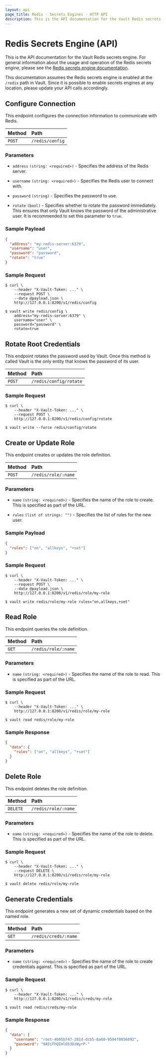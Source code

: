```yaml
---
layout: api
page_title: Redis - Secrets Engines - HTTP API
description: This is the API documentation for the Vault Redis secrets engine.
---
```


# Redis Secrets Engine (API)

This is the API documentation for the Vault Redis secrets engine. For general
information about the usage and operation of the Redis secrets engine, please
see the [Redis secrets engine documentation](/docs/secrets/redis).

This documentation assumes the Redis secrets engine is enabled at the
`/redis` path in Vault. Since it is possible to enable secrets engines at any
location, please update your API calls accordingly.

## Configure Connection

This endpoint configures the connection information to communicate with Redis.

| Method | Path            |
| :----- | :-------------- |
| `POST` | `/redis/config` |

### Parameters

- `address` `(string: <required>)` - Specifies the address of the Redis server.

- `username` `(string: <required>)` - Specifies the Redis user to connect with.

- `password` `(string)` - Specifies the password to use.

- `rotate` `(bool)` - Specifies whether to rotate the password immediately. This ensures
  that only Vault knows the password of the administrative user. It is
  recommended to set this parameter to `true`.

### Sample Payload

```json
{
  "address": "my-redis-server:6379",
  "username": "user",
  "password": "password",
  "rotate": "true"
}
```

### Sample Request

<Tabs>
<Tab heading="cURL">

```shell-session
$ curl \
    --header "X-Vault-Token: ..." \
    --request POST \
    --data @payload.json \
    http://127.0.0.1:8200/v1/redis/config
```

</Tab>
<Tab heading="CLI">

```shell-session
$ vault write redis/config \
    address="my-redis-server:6379" \
    username="user" \
    password="password" \
    rotate=true
```

</Tab>
</Tabs>

## Rotate Root Credentials

This endpoint rotates the password used by Vault. Once this method is called
Vault is the only entity that knows the password of its user.

| Method | Path                     |
| :----- | :----------------------- |
| `POST` | `/redis/config/rotate` |


### Sample Request

<Tabs>
<Tab heading="cURL">

```shell-session
$ curl \
    --header "X-Vault-Token: ..." \
    --request POST \
    http://127.0.0.1:8200/v1/redis/config/rotate
```

</Tab>
<Tab heading="CLI">

```shell-session
$ vault write --force redis/config/rotate
```

</Tab>
</Tabs>

## Create or Update Role

This endpoint creates or updates the role definition.

| Method | Path                    |
| :----- | :---------------------- |
| `POST` | `/redis/role/:name` |

### Parameters

- `name` `(string: <required>)` - Specifies the name of the role to create. This
  is specified as part of the URL.

- `rules` `(list of strings: "")` - Specifies the list of rules for the new user.

### Sample Payload

```json
{
  "rules": ["on", "allkeys", "+set"]
}
```

### Sample Request

<Tabs>
<Tab heading="cURL">

```shell-session
$ curl \
    --header "X-Vault-Token: ..." \
    --request POST \
    --data @payload.json \
    http://127.0.0.1:8200/v1/redis/role/my-role
```

</Tab>
<Tab heading="CLI">

```shell-session
$ vault write redis/role/my-role rules="on,allkeys,+set"
```

</Tab>
</Tabs>

## Read Role

This endpoint queries the role definition.

| Method | Path                    |
| :----- | :---------------------- |
| `GET`  | `/redis/role/:name` |

### Parameters

- `name` `(string: <required>)` - Specifies the name of the role to read. This
  is specified as part of the URL.

### Sample Request

<Tabs>
<Tab heading="cURL">

```shell-session
$ curl \
    --header "X-Vault-Token: ..." \
    http://127.0.0.1:8200/v1/redis/role/my-role
```

</Tab>
<Tab heading="CLI">

```shell-session
$ vault read redis/role/my-role
```

</Tab>
</Tabs>

### Sample Response

```json
{
  "data": {
    "rules": ["on", "allkeys", "+set"]
  }
}
```

## Delete Role

This endpoint deletes the role definition.

| Method   | Path                    |
| :------- | :---------------------- |
| `DELETE` | `/redis/role/:name` |

### Parameters

- `name` `(string: <required>)` - Specifies the name of the role to delete. This
  is specified as part of the URL.

### Sample Request

<Tabs>
<Tab heading="cURL">

```shell-session
$ curl \
    --header "X-Vault-Token: ..." \
    --request DELETE \
    http://127.0.0.1:8200/v1/redis/role/my-role
```

</Tab>
<Tab heading="CLI">

```shell-session
$ vault delete redis/role/my-role
```

</Tab>
</Tabs>

## Generate Credentials

This endpoint generates a new set of dynamic credentials based on the named
role.

| Method | Path                    |
| :----- | :---------------------- |
| `GET`  | `/redis/creds/:name` |

### Parameters

- `name` `(string: <required>)` - Specifies the name of the role to create
  credentials against. This is specified as part of the URL.

### Sample Request

<Tabs>
<Tab heading="cURL">

```shell-session
$ curl \
    --header "X-Vault-Token: ..." \
    http://127.0.0.1:8200/v1/redis/creds/my-role
```

</Tab>
<Tab heading="CLI">

```shell-session
$ vault read redis/creds/my-role
```

</Tab>
</Tabs>

### Sample Response

```json
{
  "data": {
    "username": "root-4b95bf47-281d-dcb5-8a60-9594f8056092",
    "password": "9ASiFhQImlO53DzWyrP-"
  }
}
```
